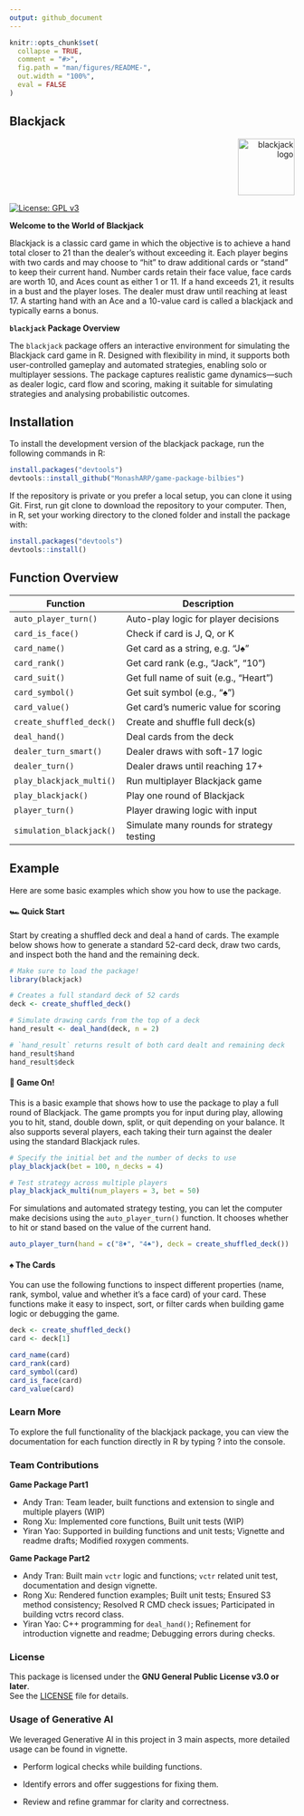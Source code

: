 ```yaml
---
output: github_document
---
```


<!-- README.md is generated from README.Rmd. Please edit that file -->

```r
knitr::opts_chunk$set(
  collapse = TRUE,
  comment = "#>",
  fig.path = "man/figures/README-",
  out.width = "100%", 
  eval = FALSE
)
```

## Blackjack 

<p align="right">
  <img src="logo/blackjack_sticker.png" alt="blackjack logo" width="100"/>
</p>

[![License: GPL v3](https://img.shields.io/badge/License-GPLv3-blue.svg)](LICENSE)

**Welcome to the World of Blackjack** 

Blackjack is a classic card game in which the objective is to achieve a hand total closer to 21 than the dealer’s without exceeding it. Each player begins with two cards and may choose to “hit” to draw additional cards or “stand” to keep their current hand. Number cards retain their face value, face cards are worth 10, and Aces count as either 1 or 11. If a hand exceeds 21, it results in a bust and the player loses. The dealer must draw until reaching at least 17. A starting hand with an Ace and a 10-value card is called a blackjack and typically earns a bonus.

**`blackjack` Package Overview**

The `blackjack` package offers an interactive environment for simulating the Blackjack card game in R. Designed with flexibility in mind, it supports both user-controlled gameplay and automated strategies, enabling solo or multiplayer sessions. The package captures realistic game dynamics—such as dealer logic, card flow and scoring, making it suitable for simulating strategies and analysing probabilistic outcomes.

## Installation 

To install the development version of the blackjack package, run the following commands in R:

```r
install.packages("devtools")
devtools::install_github("MonashARP/game-package-bilbies")
```


If the repository is private or you prefer a local setup, you can clone it using Git. First, run git clone to download the repository to your computer. Then, in R, set your working directory to the cloned folder and install the package with:

```r
install.packages("devtools")
devtools::install()
```

## Function Overview 

| Function                    | Description                                 |
|-----------------------------|---------------------------------------------|
| `auto_player_turn()`        | Auto-play logic for player decisions        |
| `card_is_face()`            | Check if card is J, Q, or K                 |
| `card_name()`               | Get card as a string, e.g. "J♠"             |
| `card_rank()`               | Get card rank (e.g., "Jack", "10")          |
| `card_suit()`               | Get full name of suit (e.g., "Heart")       |
| `card_symbol()`             | Get suit symbol (e.g., "♠")                 |
| `card_value()`              | Get card’s numeric value for scoring        |
| `create_shuffled_deck()`    | Create and shuffle full deck(s)             |
| `deal_hand()`               | Deal cards from the deck                    |
| `dealer_turn_smart()`       | Dealer draws with soft-17 logic             | 
| `dealer_turn()`             | Dealer draws until reaching 17+             |
| `play_blackjack_multi()`    | Run multiplayer Blackjack game              |
| `play_blackjack()`          | Play one round of Blackjack                 |
| `player_turn()`             | Player drawing logic with input             |
| `simulation_blackjack()`    | Simulate many rounds for strategy testing   |

## Example 

Here are some basic examples which show you how to use the package. 

#### 🏎️ Quick Start

Start by creating a shuffled deck and deal a hand of cards. The example below shows how to generate a standard 52-card deck, draw two cards, and inspect both the hand and the remaining deck.

```r
# Make sure to load the package! 
library(blackjack) 

# Creates a full standard deck of 52 cards
deck <- create_shuffled_deck()

# Simulate drawing cards from the top of a deck
hand_result <- deal_hand(deck, n = 2)

# `hand_result` returns result of both card dealt and remaining deck 
hand_result$hand   
hand_result$deck  
```


#### 🏁 Game On! 

This is a basic example that shows how to use the package to play a full round of Blackjack. The game prompts you for input during play, allowing you to hit, stand, double down, split, or quit depending on your balance. It also supports several players, each taking their turn against the dealer using the standard Blackjack rules.

```r
# Specify the initial bet and the number of decks to use
play_blackjack(bet = 100, n_decks = 4)

# Test strategy across multiple players 
play_blackjack_multi(num_players = 3, bet = 50)
```

For simulations and automated strategy testing, you can let the computer make decisions using the `auto_player_turn()` function. It chooses whether to hit or stand based on the value of the current hand.

```r
auto_player_turn(hand = c("8♦", "4♠"), deck = create_shuffled_deck())
```


#### ♠️ The Cards 

You can use the following functions to inspect different properties (name, rank, symbol, value and whether it's a face card) of your card. These functions make it easy to inspect, sort, or filter cards when building game logic or debugging the game. 

```r
deck <- create_shuffled_deck()
card <- deck[1]

card_name(card)    
card_rank(card)  
card_symbol(card)  
card_is_face(card) 
card_value(card)    
```


### Learn More 

To explore the full functionality of the blackjack package, you can view the documentation for each function directly in R by typing ?<function_name> into the console.

### Team Contributions 

**Game Package Part1**

-   Andy Tran: Team leader, built functions and extension to single and multiple players (WIP)
-   Rong Xu: Implemented core functions, Built unit tests (WIP)
-   Yiran Yao: Supported in building functions and unit tests; Vignette and readme drafts; Modified roxygen comments.   

**Game Package Part2**

-   Andy Tran: Built main `vctr` logic and functions; `vctr` related unit test, documentation and design vignette.  
-   Rong Xu: Rendered function examples; Built unit tests; Ensured S3 method consistency; Resolved R CMD check issues; Participated in building vctrs record class.
-   Yiran Yao: C++ programming for `deal_hand()`; Refinement for introduction vignette and readme; Debugging errors during checks. 

### License

This package is licensed under the **GNU General Public License v3.0 or later**.  
See the [LICENSE](LICENSE) file for details.

### Usage of Generative AI

We leveraged Generative AI in this project in 3 main aspects, more detailed usage can be found in vignette.

-   Perform logical checks while building functions.

-   Identify errors and offer suggestions for fixing them.

-   Review and refine grammar for clarity and correctness.


